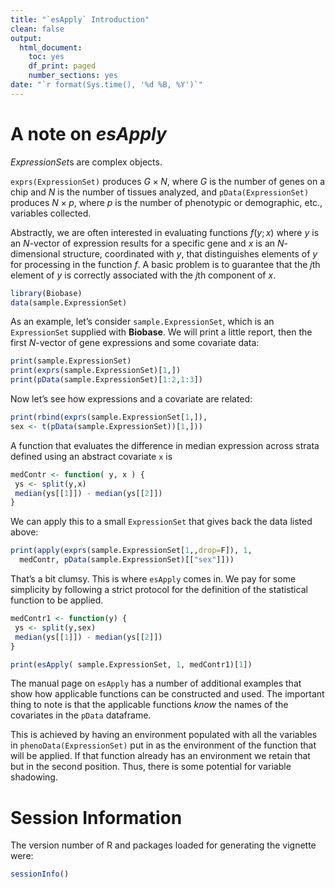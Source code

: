 ```yaml
---
title: "`esApply` Introduction"
clean: false
output:
  html_document:
    toc: yes
    df_print: paged
    number_sections: yes
date: "`r format(Sys.time(), '%d %B, %Y')`"    
---
```



# A note on *esApply*

*ExpressionSet*s are complex objects.

`exprs(ExpressionSet)` produces $G \times N$, where $G$ is the number of genes on a chip and $N$ is the number of tissues analyzed, and `pData(ExpressionSet)` produces $N \times p$, where $p$ is the number of phenotypic or demographic, etc., variables collected.

Abstractly, we are often interested in evaluating functions $f(y;x)$ where $y$ is an $N$-vector of
expression results for a specific gene and $x$ is an $N$-dimensional structure, coordinated with $y$,
that distinguishes elements of $y$ for processing in the function $f$. A basic problem is to guarantee that
the $j$th element of $y$ is correctly associated with the $j$th component of $x$.

```r
library(Biobase)
data(sample.ExpressionSet)
```

As an example, let's consider `sample.ExpressionSet`, which is an `ExpressionSet` supplied with **Biobase**.
We will print a little report, then the first $N$-vector of gene expressions and some covariate data:

```r
print(sample.ExpressionSet)
print(exprs(sample.ExpressionSet)[1,])
print(pData(sample.ExpressionSet)[1:2,1:3])
```

Now let's see how expressions and a covariate are related:

```r
print(rbind(exprs(sample.ExpressionSet[1,]),
sex <- t(pData(sample.ExpressionSet))[1,]))
```

A function that evaluates the difference in median expression
across strata defined using an abstract covariate `x` is

```r
medContr <- function( y, x ) {
 ys <- split(y,x)
 median(ys[[1]]) - median(ys[[2]])
}
```

We can apply this to a small `ExpressionSet` that gives back the data listed above:

```r
print(apply(exprs(sample.ExpressionSet[1,,drop=F]), 1,
  medContr, pData(sample.ExpressionSet)[["sex"]]))
```

That's a bit clumsy.  This is where `esApply` comes in.  We pay for some simplicity by following a strict protocol
for the definition of the statistical function to be applied.

```r
medContr1 <- function(y) {
 ys <- split(y,sex)
 median(ys[[1]]) - median(ys[[2]])
}

print(esApply( sample.ExpressionSet, 1, medContr1)[1])
```

The manual page on `esApply` has a number of additional examples that show how applicable functions
can be constructed and used.  The important thing to note is that the applicable functions *know* the names of
the covariates in the `pData` dataframe. 

This is achieved by having an environment populated with all the variables in `phenoData(ExpressionSet)` put in as the environment of the function that will be applied. If that function already has an environment we retain that but in the second position. Thus, there is some potential for variable shadowing.

# Session Information
The version number of R and packages loaded for generating the vignette were:


```r
sessionInfo()
```


